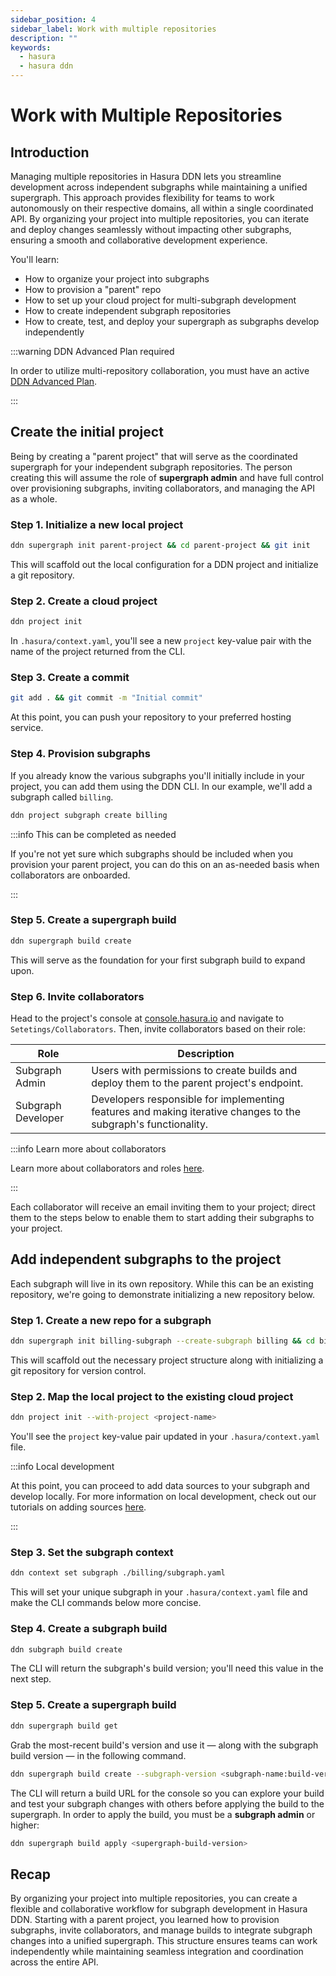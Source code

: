 ```yaml
---
sidebar_position: 4
sidebar_label: Work with multiple repositories
description: ""
keywords:
  - hasura
  - hasura ddn
---
```


# Work with Multiple Repositories

## Introduction

Managing multiple repositories in Hasura DDN lets you streamline development across independent subgraphs while
maintaining a unified supergraph. This approach provides flexibility for teams to work autonomously on their respective
domains, all within a single coordinated API. By organizing your project into multiple repositories, you can iterate and
deploy changes seamlessly without impacting other subgraphs, ensuring a smooth and collaborative development experience.

You'll learn:

- How to organize your project into subgraphs
- How to provision a "parent" repo
- How to set up your cloud project for multi-subgraph development
- How to create independent subgraph repositories
- How to create, test, and deploy your supergraph as subgraphs develop independently

:::warning DDN Advanced Plan required

In order to utilize multi-repository collaboration, you must have an active
[DDN Advanced Plan](https://hasura.io/pricing).

:::

## Create the initial project

Being by creating a "parent project" that will serve as the coordinated supergraph for your independent subgraph
repositories. The person creating this will assume the role of **supergraph admin** and have full control over
provisioning subgraphs, inviting collaborators, and managing the API as a whole.

### Step 1. Initialize a new local project

```sh title="Create a new local project and initialize a git repository:"
ddn supergraph init parent-project && cd parent-project && git init
```

This will scaffold out the local configuration for a DDN project and initialize a git repository.

### Step 2. Create a cloud project

```sh title="From the local project directory, create a new cloud project:"
ddn project init
```

In `.hasura/context.yaml`, you'll see a new `project` key-value pair with the name of the project returned from the CLI.

### Step 3. Create a commit

```sh title="Create an initial commit with your local project mapped to the cloud project via context:"
git add . && git commit -m "Initial commit"
```

At this point, you can push your repository to your preferred hosting service.

### Step 4. Provision subgraphs

If you already know the various subgraphs you'll initially include in your project, you can add them using the DDN CLI.
In our example, we'll add a subgraph called `billing`.

```sh title="For each subgraph, repeat this command:"
ddn project subgraph create billing
```

:::info This can be completed as needed

If you're not yet sure which subgraphs should be included when you provision your parent project, you can do this on an
as-needed basis when collaborators are onboarded.

:::

### Step 5. Create a supergraph build

```sh title="Create an initial supergraph build:"
ddn supergraph build create
```

This will serve as the foundation for your first subgraph build to expand upon.

### Step 6. Invite collaborators

Head to the project's console at [console.hasura.io](https://console.hasura.io) and navigate to
`Setetings/Collaborators`. Then, invite collaborators based on their role:

| Role               | Description                                                                                                    |
| ------------------ | -------------------------------------------------------------------------------------------------------------- |
| Subgraph Admin     | Users with permissions to create builds and deploy them to the parent project's endpoint.                      |
| Subgraph Developer | Developers responsible for implementing features and making iterative changes to the subgraph's functionality. |

:::info Learn more about collaborators

Learn more about collaborators and roles [here](/collaboration/invite.mdx).

:::

Each collaborator will receive an email inviting them to your project; direct them to the steps below to enable them to
start adding their subgraphs to your project.

## Add independent subgraphs to the project

Each subgraph will live in its own repository. While this can be an existing repository, we're going to demonstrate
initializing a new repository below.

### Step 1. Create a new repo for a subgraph

```sh title="Initialize a new local project and git repo:"
ddn supergraph init billing-subgraph --create-subgraph billing && cd billing-subgraph && git init
```

This will scaffold out the necessary project structure along with initializing a git repository for version control.

### Step 2. Map the local project to the existing cloud project

```sh title="Use the --with-project flag to map the local directory to the parent cloud project, replacing the name with your parent project's name:"
ddn project init --with-project <project-name>
```

You'll see the `project` key-value pair updated in your `.hasura/context.yaml` file.

:::info Local development

At this point, you can proceed to add data sources to your subgraph and develop locally. For more information on local
development, check out our tutorials on adding sources [here](/data-sources/overview.mdx).

:::

### Step 3. Set the subgraph context

```sh title="Change the context to your subgraph's configuration file:"
ddn context set subgraph ./billing/subgraph.yaml
```

This will set your unique subgraph in your `.hasura/context.yaml` file and make the CLI commands below more concise.

### Step 4. Create a subgraph build

```sh title="Once your local metadata is in its desired state, create a subgraph build on your DDN project:"
ddn subgraph build create
```

The CLI will return the subgraph's build version; you'll need this value in the next step.

### Step 5. Create a supergraph build

```sh title="Begin by listing the available supergrpah builds:"
ddn supergraph build get
```

Grab the most-recent build's version and use it — along with the subgraph build version — in the following command.

```sh title="Finally, create a supergraph build incorporating your latest subgraph build:"
ddn supergraph build create --subgraph-version <subgraph-name:build-version> --base-supergraph-version <supergraph-build-id>
```

The CLI will return a build URL for the console so you can explore your build and test your subgraph changes with others
before applying the build to the supergraph. In order to apply the build, you must be a **subgraph admin** or higher:

```sh
ddn supergraph build apply <supergraph-build-version>
```

## Recap

By organizing your project into multiple repositories, you can create a flexible and collaborative workflow for subgraph
development in Hasura DDN. Starting with a parent project, you learned how to provision subgraphs, invite collaborators,
and manage builds to integrate subgraph changes into a unified supergraph. This structure ensures teams can work
independently while maintaining seamless integration and coordination across the entire API.
